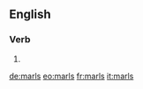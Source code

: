 ==English==

===Verb===
{{head|en}}

# {{en-third-person singular of|marl}}

[[de:marls]]
[[eo:marls]]
[[fr:marls]]
[[it:marls]]